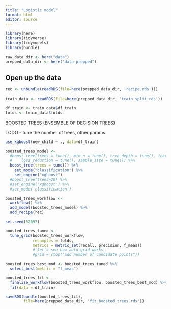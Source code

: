 ```yaml
---
title: "Logistic model"
format: html
editor: source
---
```


```r
library(here)
library(tidyverse)
library(tidymodels)
library(bundle)
```

```r
raw_data_dir <- here("data")
prepped_data_dir <- here("data-prepped")
```

## Open up the data

```r
rec <- unbundle(readRDS(file=here(prepped_data_dir, 'recipe.rds')))
                
train_data <- readRDS(file=here(prepped_data_dir, 'train_split.rds'))

df_train <- train_data$df_train
folds <- train_data$folds
```


BOOSTED TREES (ENSEMBLE OF DECISION TREES)

TODO - tune the number of trees, other params

```r
use_xgboost(new_child ~ ., data=df_train)
```


```r
boosted_trees_model <-
  #boost_tree(trees = tune(), min_n = tune(), tree_depth = tune(), learn_rate = tune(), 
  #    loss_reduction = tune(), sample_size = tune()) %>% 
  boost_tree(trees = tune()) %>% 
    set_mode("classification") %>% 
    set_engine("xgboost")   
  #boost_tree(trees=20) %>%
  #set_engine('xgboost') %>%
  #set_mode('classification')

boosted_trees_workflow <-
  workflow() %>%
  add_model(boosted_trees_model) %>%
  add_recipe(rec)

set.seed(52097)

boosted_trees_tuned <-
  tune_grid(boosted_trees_workflow, 
            resamples = folds,
            metrics = metric_set(recall, precision, f_meas))
            # let's see how auto grid works
            #grid = stop("add number of candidate points"))

boosted_trees_best_mod <- boosted_trees_tuned %>% 
  select_best(metric = "f_meas")

boosted_trees_fit <-
  finalize_workflow(boosted_trees_workflow, boosted_trees_best_mod) %>%
  fit(data = df_train)
```


```r
saveRDS(bundle(boosted_trees_fit),
        file=here(prepped_data_dir, 'fit_boosted_trees.rds'))
```

